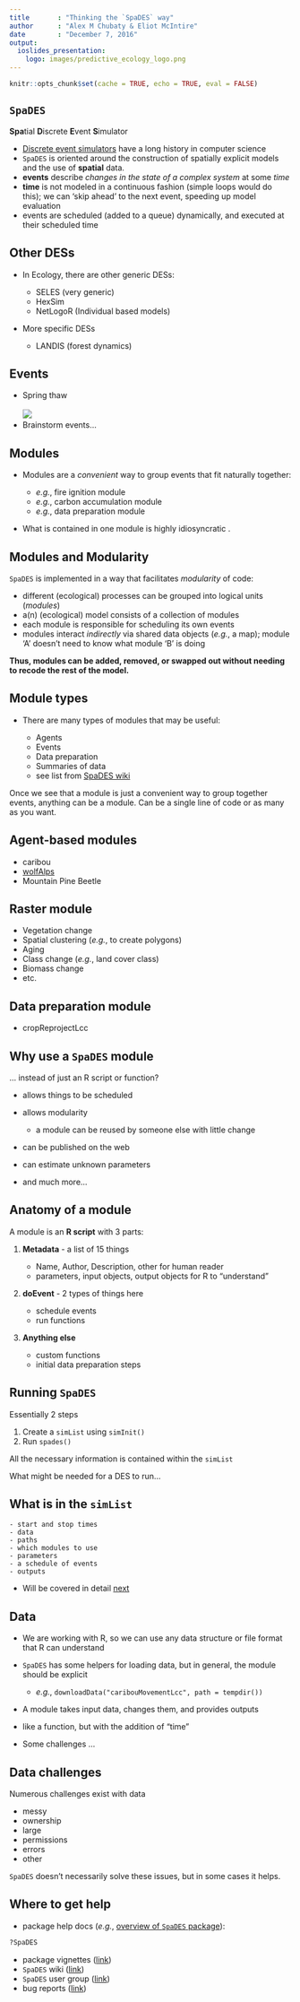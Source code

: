 ```yaml
---
title       : "Thinking the `SpaDES` way"
author      : "Alex M Chubaty & Eliot McIntire"
date        : "December 7, 2016"
output:
  ioslides_presentation:
    logo: images/predictive_ecology_logo.png
---
```


```r
knitr::opts_chunk$set(cache = TRUE, echo = TRUE, eval = FALSE)
```

## `SpaDES`

**Spa**tial **D**iscrete **E**vent **S**imulator

- [Discrete event simulators](https://en.wikipedia.org/wiki/Discrete_event_simulation) have a long history in computer science
- `SpaDES` is oriented around the construction of spatially explicit models and the use of **spatial** data.
- **events** describe *changes in the state of a complex system* at some *time*
- **time** is not modeled in a continuous fashion (simple loops would do this); we can 'skip ahead' to the next event, speeding up model evaluation
- events are scheduled (added to a queue) dynamically, and executed at their scheduled time

## Other DESs

- In Ecology, there are other generic DESs:

    - SELES (very generic)
    - HexSim
    - NetLogoR (Individual based models)
    
- More specific DESs

    - LANDIS (forest dynamics)

## Events

- Spring thaw  
<br>
![](http://www.premier-roofing.com/wp-content/uploads/2014/03/stock-footage-spring-thaw-time-lapse.jpg)
- Brainstorm events...


## Modules

- Modules are a *convenient* way to group events that fit naturally together:

    - *e.g.*, fire ignition module
    - *e.g.*, carbon accumulation module
    - *e.g.*, data preparation module
    
- What is contained in one module is highly idiosyncratic .

## Modules and Modularity

`SpaDES` is implemented in a way that facilitates *modularity* of code:
  
- different (ecological) processes can be grouped into logical units (*modules*)
- a(n) (ecological) model consists of a collection of modules
- each module is responsible for scheduling its own events
- modules interact *indirectly* via shared data objects (*e.g.*, a map);
module 'A' doesn't need to know what module 'B' is doing

**Thus, modules can be added, removed, or swapped out without needing to recode the rest of the model.**

## Module types

- There are many types of modules that may be useful:

    - Agents
    - Events
    - Data preparation
    - Summaries of data
    - see list from [SpaDES wiki](https://github.com/PredictiveEcology/SpaDES/wiki/Getting-Started-Guide#types-of-modules)
    
Once we see that a module is just a convenient way to group together events, anything can be a module.
Can be a single line of code or as many as you want.

## Agent-based modules

- caribou
- [wolfAlps](https://github.com/PredictiveEcology/SpaDES-modules/blob/master/modules/wolfAlps/wolfAlps.R)
- Mountain Pine Beetle

## Raster module

- Vegetation change
- Spatial clustering (*e.g.*, to create polygons)
- Aging
- Class change (*e.g.*, land cover class)
- Biomass change
- etc.

## Data preparation module

- cropReprojectLcc

## Why use a `SpaDES` module

... instead of just an R script or function?

- allows things to be scheduled
- allows modularity

    - a module can be reused by someone else with little change

- can be published on the web
- can estimate unknown parameters
- and much more...

## Anatomy of a module

A module is an **R script** with 3 parts:

1. **Metadata** - a list of 15 things

    - Name, Author, Description, other for human reader
    - parameters, input objects, output objects for R to "understand"
    
2. **doEvent** - 2 types of things here

    - schedule events
    - run functions
    
3. **Anything else**

    - custom functions
    - initial data preparation steps
    

## Running `SpaDES`

Essentially 2 steps

1. Create a `simList` using `simInit()`
2. Run `spades()`

All the necessary information is contained within the `simList`

What might be needed for a DES to run... 

## What is in the `simList`

    - start and stop times
    - data
    - paths
    - which modules to use
    - parameters
    - a schedule of events
    - outputs

- Will be covered in detail [next](http://Rpubs.com/PredictiveEcology/SpaDES-Intro-03-getting-technical)

## Data

- We are working with R, so we can use any data structure or file format that R can understand
- `SpaDES` has some helpers for loading data, but in general, the module should be explicit

    - *e.g.*, `downloadData("caribouMovementLcc", path = tempdir())`
    
- A module takes input data, changes them, and provides outputs
- like a function, but with the addition of "time"

- Some challenges ...

## Data challenges

Numerous challenges exist with data

- messy
- ownership
- large
- permissions
- errors
- other

`SpaDES` doesn't necessarily solve these issues, but in some cases it helps.

## Where to get help

- package help docs (*e.g.*, [overview of `SpaDES` package](http://www.rdocumentation.org/packages/SpaDES/versions/1.2.0/topics/SpaDES-package)):

```r
?SpaDES
```

- package vignettes ([link](https://github.com/PredictiveEcology/SpaDES/wiki/Help-Vignettes))
- `SpaDES` wiki ([link](https://github.com/PredictiveEcology/SpaDES/wiki/))
- `SpaDES` user group ([link](https://groups.google.com/d/forum/spades-users))
- bug reports ([link](https://github.com/PredictiveEcology/SpaDES/issues/))
